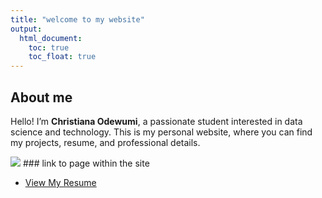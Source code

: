 ```yaml
---
title: "welcome to my website"
output: 
  html_document:
    toc: true
    toc_float: true
---
```


## About me

Hello! I'm **Christiana Odewumi**, a passionate student interested in data science and technology. 
This is my personal website, where you can find my projects, resume, and professional details.

![](images/welcome.jpg)
### link to page within the site

- [View My Resume](Resume.html)